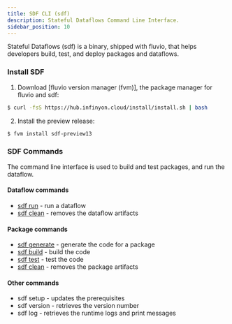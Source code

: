 ```yaml
---
title: SDF CLI (sdf)
description: Stateful Dataflows Command Line Interface.
sidebar_position: 10
---
```


Stateful Dataflows (sdf) is a binary, shipped with fluvio, that helps developers build, test, and deploy packages and dataflows.

### Install SDF

1. Download [fluvio version manager (fvm)], the package manager for fluvio and sdf:

```bash copy="fl"
$ curl -fsS https://hub.infinyon.cloud/install/install.sh | bash
```

2. Install the preview release:

```bash copy="fl"
$ fvm install sdf-preview13
```

### SDF Commands

The command line interface is used to build and test packages, and run the dataflow.

#### Dataflow commands

* [sdf run] - run a dataflow
* [sdf clean] - removes the dataflow artifacts

#### Package commands

* [sdf generate] - generate the code for a package
* [sdf build] - build the code
* [sdf test] - test the code
* [sdf clean] - removes the package artifacts

#### Other commands

* sdf setup - updates the prerequisites
* sdf version - retrieves the version number
* sdf log - retrieves the runtime logs and print messages

[sdf run]: /sdf/cli/run
[sdf clean]: /sdf/cli/clean
[sdf generate]: /sdf/cli/generate
[sdf build]: /sdf/cli/build
[sdf test]: /sdf/cli/test
